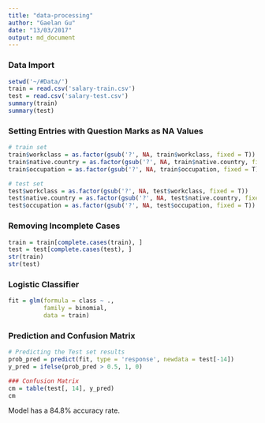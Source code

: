 ```yaml
---
title: "data-processing"
author: "Gaelan Gu"
date: "13/03/2017"
output: md_document
---
```


### Data Import
```r
setwd('~/#Data/')
train = read.csv('salary-train.csv')
test = read.csv('salary-test.csv')
summary(train)
summary(test)
```

### Setting Entries with Question Marks as NA Values
```r
# train set
train$workclass = as.factor(gsub('?', NA, train$workclass, fixed = T))
train$native.country = as.factor(gsub('?', NA, train$native.country, fixed = T))
train$occupation = as.factor(gsub('?', NA, train$occupation, fixed = T))

# test set
test$workclass = as.factor(gsub('?', NA, test$workclass, fixed = T))
test$native.country = as.factor(gsub('?', NA, test$native.country, fixed = T))
test$occupation = as.factor(gsub('?', NA, test$occupation, fixed = T))
```

### Removing Incomplete Cases
```r
train = train[complete.cases(train), ]
test = test[complete.cases(test), ]
str(train)
str(test)
```

### Logistic Classifier
```r
fit = glm(formula = class ~ .,
          family = binomial,
          data = train)
```

### Prediction and Confusion Matrix
```r
# Predicting the Test set results
prob_pred = predict(fit, type = 'response', newdata = test[-14])
y_pred = ifelse(prob_pred > 0.5, 1, 0)

### Confusion Matrix
cm = table(test[, 14], y_pred)
cm
```
Model has a 84.8% accuracy rate.
